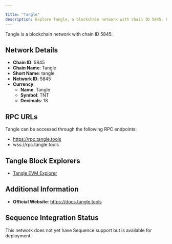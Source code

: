 ```yaml
---

title: "Tangle"
description: Explore Tangle, a blockchain network with chain ID 5845. Learn about its native currency, Tangle, and how to interact with the network.
---
```




Tangle is a blockchain network with chain ID 5845.

## Network Details

- **Chain ID**: 5845
- **Chain Name**: Tangle
- **Short Name**: tangle
- **Network ID**: 5845
- **Currency**: 
  - **Name**: Tangle
  - **Symbol**: TNT
  - **Decimals**: 18

## RPC URLs

Tangle can be accessed through the following RPC endpoints:

- https://rpc.tangle.tools
- wss://rpc.tangle.tools

## Tangle Block Explorers

- [Tangle EVM Explorer](https://explorer.tangle.tools)

## Additional Information

- **Official Website**: https://docs.tangle.tools

## Sequence Integration Status

This network does not yet have Sequence support but is available for deployment.
